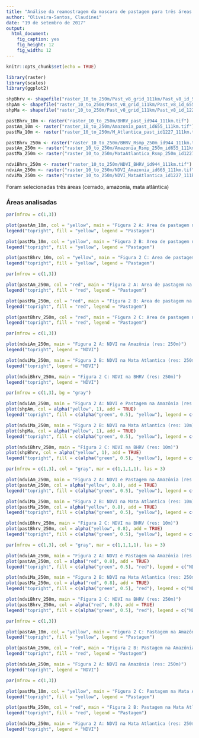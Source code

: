 ```yaml
---
title: "Análise da reamostragem da mascara de pastagem para três áreas do Brasil"
author: "Oliveira-Santos, Claudinei"
date: "19 de setembro de 2017"
output: 
  html_document: 
    fig_caption: yes
    fig_height: 12
    fig_width: 12
---
```


```r
knitr::opts_chunk$set(echo = TRUE)
```



```r
library(raster)
library(scales)
library(ggplot2)
```



```r
shpBhrv <- shapefile("raster_10_to_250m/Past_v8_grid_111km/Past_v8_id_944_111km.shp")
shpAm <- shapefile("raster_10_to_250m/Past_v8_grid_111km/Past_v8_id_655_111km.shp")
shpMa <- shapefile("raster_10_to_250m/Past_v8_grid_111km/Past_v8_id_1227_111km.shp")
```



```r
pastBhrv_10m <- raster("raster_10_to_250m/BHRV_past_id944_111km.tif")
pastAm_10m <- raster("raster_10_to_250m/Amazonia_past_id655_111km.tif")
pastMa_10m <- raster("raster_10_to_250m/M_Atlantica_past_id1227_111km.tif")
```



```r
pastBhrv_250m <- raster("raster_10_to_250m/BHRV_Rsmp_250m_id944_111km.tif")
pastAm_250m <- raster("raster_10_to_250m/Amazonia_Rsmp_250m_id655_111km.tif")
pastMa_250m <- raster("raster_10_to_250m/MataAtlantica_Rsmp_250m_id1227_111km.tif")
```



```r
ndviBhrv_250m <- raster("raster_10_to_250m/NDVI_BHRV_id944_111km.tif")
ndviAm_250m <- raster("raster_10_to_250m/NDVI_Amazonia_id665_111km.tif")
ndviMa_250m <- raster("raster_10_to_250m/NDVI_MataAtlantica_id1227_111km.tif")
```




<p style="text-align: justify;">
Foram selecionadas três áreas (cerrado, amazonia, mata atlântica)
</p>



### Áreas analisadas
<p style="text-align: justify;">
</p>

```r
par(mfrow = c(1,3))

plot(pastAm_10m, col = "yellow", main = "Figura 2 A: Area de pastagem na Amazônia (res: 10m)")
legend("topright", fill = "yellow", legend = "Pastagem")

plot(pastMa_10m, col = "yellow", main = "Figura 2 B: Area de pastagem na Mata Atlantica (res: 10m)")
legend("topright", fill = "yellow", legend = "Pastagem")

plot(pastBhrv_10m, col = "yellow", main = "Figura 2 C: Area de pastagem na BHRV (res: 10m)")
legend("topright", fill = "yellow", legend = "Pastagem")
```



```r
par(mfrow = c(1,3))

plot(pastAm_250m, col = "red", main = "Figura 2 A: Area de pastagem na Amazônia (res: 250m)")
legend("topright", fill = "red", legend = "Pastagem")

plot(pastMa_250m, col = "red", main = "Figura 2 B: Area de pastagem na Mata Atlantica (res: 250m)")
legend("topright", fill = "red", legend = "Pastagem")

plot(pastBhrv_250m, col = "red", main = "Figura 2 C: Area de pastagem na BHRV (res: 250m)")
legend("topright", fill = "red", legend = "Pastagem")
```



```r
par(mfrow = c(1,3))

plot(ndviAm_250m, main = "Figura 2 A: NDVI na Amazônia (res: 250m)")
legend("topright", legend = "NDVI")

plot(ndviMa_250m, main = "Figura 2 B: NDVI na Mata Atlantica (res: 250m)")
legend("topright", legend = "NDVI")

plot(ndviBhrv_250m, main = "Figura 2 C: NDVI na BHRV (res: 250m)")
legend("topright", legend = "NDVI")
```

```r
par(mfrow = c(1,3), bg = "gray")

plot(ndviAm_250m, main = "Figura 2 A: NDVI e Pastagem na Amazônia (res: 10m)")
plot(shpAm, col = alpha("yellow", 1), add = TRUE)
legend("topright", fill = c(alpha("green", 0.5), "yellow"), legend = c("NDVI", "Pastagem"))

plot(ndviMa_250m, main = "Figura 2 B: NDVI na Mata Atlantica (res: 10m)")
plot(shpMa, col = alpha("yellow", 1), add = TRUE)
legend("topright", fill = c(alpha("green", 0.5), "yellow"), legend = c("NDVI", "Pastagem"))

plot(ndviBhrv_250m, main = "Figura 2 C: NDVI na BHRV (res: 10m)")
plot(shpBhrv, col = alpha("yellow", 1), add = TRUE)
legend("topright", fill = c(alpha("green", 0.5), "yellow"), legend = c("NDVI", "Pastagem"))

```



```r
par(mfrow = c(1,3), col = "gray", mar = c(1,1,1,1), las = 3)

plot(ndviAm_250m, main = "Figura 2 A: NDVI e Pastagem na Amazônia (res: 10m)")
plot(pastAm_250m, col = alpha("yellow", 0.8), add = TRUE)
legend("topright", fill = c(alpha("green", 0.5), "yellow"), legend = c("NDVI", "Pastagem"))

plot(ndviMa_250m, main = "Figura 2 B: NDVI na Mata Atlantica (res: 10m)")
plot(pastMa_250m, col = alpha("yellow", 0.8), add = TRUE)
legend("topright", fill = c(alpha("green", 0.5), "yellow"), legend = c("NDVI", "Pastagem"))

plot(ndviBhrv_250m, main = "Figura 2 C: NDVI na BHRV (res: 10m)")
plot(pastBhrv_250m, col = alpha("yellow", 0.8), add = TRUE)
legend("topright", fill = c(alpha("green", 0.5), "yellow"), legend = c("NDVI", "Pastagem"))

```


```r
par(mfrow = c(1,3), col = "gray", mar = c(1,1,1,1), las = 3)

plot(ndviAm_250m, main = "Figura 2 A: NDVI e Pastagem na Amazônia (res: 250m)")
plot(pastAm_250m, col = alpha("red", 0.8), add = TRUE)
legend("topright", fill = c(alpha("green", 0.5), "red"), legend = c("NDVI", "Pastagem"))

plot(ndviMa_250m, main = "Figura 2 B: NDVI na Mata Atlantica (res: 250m)")
plot(pastMa_250m, col = alpha("red", 0.8), add = TRUE)
legend("topright", fill = c(alpha("green", 0.5), "red"), legend = c("NDVI", "Pastagem"))

plot(ndviBhrv_250m, main = "Figura 2 C: NDVI na BHRV (res: 250m)")
plot(pastBhrv_250m, col = alpha("red", 0.8), add = TRUE)
legend("topright", fill = c(alpha("green", 0.5), "red"), legend = c("NDVI", "Pastagem"))

```



```r
par(mfrow = c(1,3))

plot(pastAm_10m, col = "yellow", main = "Figura 2 C: Pastagem na Amazônia (res: 10m)")
legend("topright", fill = "yellow", legend = "Pastagem")

plot(pastAm_250m, col = "red", main = "Figura 2 B: Pastagem na Amazônia (res: 250m)")
legend("topright", fill = "red", legend = "Pastagem")

plot(ndviAm_250m, main = "Figura 2 A: NDVI na Amazônia (res: 250m)")
legend("topright", legend = "NDVI")

```



```r
par(mfrow = c(1,3))

plot(pastMa_10m, col = "yellow", main = "Figura 2 C: Pastagem na Mata Atlantica (res: 10m)")
legend("topright", fill = "yellow", legend = "Pastagem")

plot(pastMa_250m, col = "red", main = "Figura 2 B: Pastagem na Mata Atlantica (res: 250m)")
legend("topright", fill = "red", legend = "Pastagem")

plot(ndviMa_250m, main = "Figura 2 A: NDVI na Mata Atlantica (res: 250m)")
legend("topright", legend = "NDVI")
```


